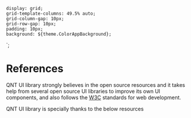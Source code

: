 
    display: grid;
    grid-template-columns: 49.5% auto;
    grid-column-gap: 10px;
    grid-row-gap: 10px;
    padding: 10px;
    background: ${theme.ColorAppBackground};
`;

<Meta title="Get started/3. References" />

# References

QNT UI library strongly believes in the open source resources and it takes help from several open source UI libraries to improve its own UI components, and also follows the [W3C](https://www.w3.org/) standards for web development.

<Label isBold>QNT UI library is specially thanks to the below resources</Label>

<br />

<LinkPreviewsContainer>
    <LinkPreview url="https://blueprintjs.com/" isFullWidth />
    <LinkPreview url="https://developer.mozilla.org/en-US/docs/Web/HTML" isFullWidth />
    <LinkPreview url="https://developer.mozilla.org/en-US/docs/Web/CSS" isFullWidth />
    <LinkPreview url="https://developer.mozilla.org/en-US/docs/Web/JavaScript" isFullWidth />
    <LinkPreview url="https://www.w3.org/standards/" isFullWidth />
    <LinkPreview url="https://webaim.org/resources/contrastchecker/" isFullWidth />
    <LinkPreview url="http://getbem.com/" isFullWidth />
</LinkPreviewsContainer>